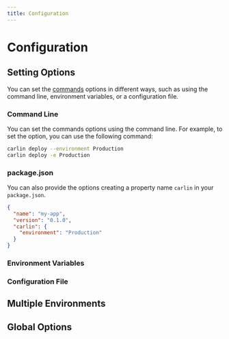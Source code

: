 ```yaml
---
title: Configuration
---
```




# Configuration

## Setting Options

You can set the [<Carlin /> commands](/docs/carlin/commands) options in different ways, such as using the command line, environment variables, or a configuration file.

### Command Line

You can set the <Carlin /> commands options using the command line. For example, to set the <OptionAliasesInline
  options={cliOptions}
  option="environment"
  to="/docs/carlin/configuration#global-options"
/> option, you can use the following command:

```bash
carlin deploy --environment Production
carlin deploy -e Production
```

### package.json

You can also provide the options creating a property name `carlin` in your `package.json`.

```json
{
  "name": "my-app",
  "version": "0.1.0",
  "carlin": {
    "environment": "Production"
  }
}
```

### Environment Variables

<InnerHTML html={cliEnvironmentVariablesComment} />

### Configuration File

<InnerHTML html={cliConfigFileComment} />

## Multiple Environments

<InnerHTML html={cliMultipleEnvironmentsComment} />

## Global Options

<OptionsTable options={cliOptions} />
